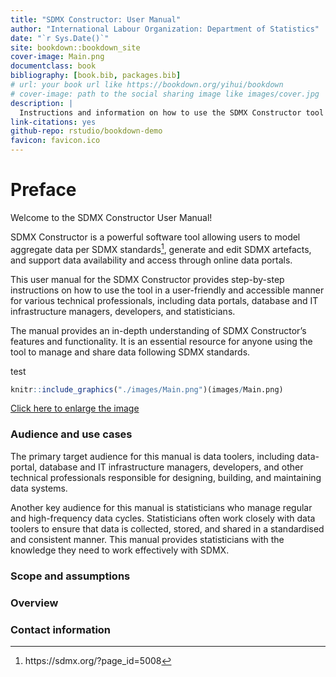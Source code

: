 ```yaml
--- 
title: "SDMX Constructor: User Manual"
author: "International Labour Organization: Department of Statistics"
date: "`r Sys.Date()`"
site: bookdown::bookdown_site
cover-image: Main.png
documentclass: book
bibliography: [book.bib, packages.bib]
# url: your book url like https://bookdown.org/yihui/bookdown
# cover-image: path to the social sharing image like images/cover.jpg
description: |
  Instructions and information on how to use the SDMX Constructor tool
link-citations: yes
github-repo: rstudio/bookdown-demo
favicon: favicon.ico
---
```


# Preface {-}

Welcome to the SDMX Constructor User Manual! 

SDMX Constructor is a powerful software tool allowing users to model aggregate data per SDMX standards^[https://sdmx.org/?page_id=5008], generate and edit SDMX artefacts, and support data availability and access through online data portals.

This user manual for the SDMX Constructor provides step-by-step instructions on how to use the tool in a user-friendly and accessible manner for various technical professionals, including data portals, database and IT infrastructure managers, developers, and statisticians. 

The manual provides an in-depth understanding of SDMX Constructor's features and functionality. It is an essential resource for anyone using the tool to manage and share data following SDMX standards.

test

```r
knitr::include_graphics("./images/Main.png")(images/Main.png)
```

[Click here to enlarge the image](images/Main.png)

### Audience and use cases {-}

The primary target audience for this manual is data toolers, including data-portal, database and IT infrastructure managers, developers, and other technical professionals responsible for designing, building, and maintaining data systems.

Another key audience for this manual is statisticians who manage regular and high-frequency data cycles. Statisticians often work closely with data toolers to ensure that data is collected, stored, and shared in a standardised and consistent manner. This manual provides statisticians with the knowledge they need to work effectively with SDMX.


### Scope and assumptions {-}

### Overview {-}

### Contact information {-}
